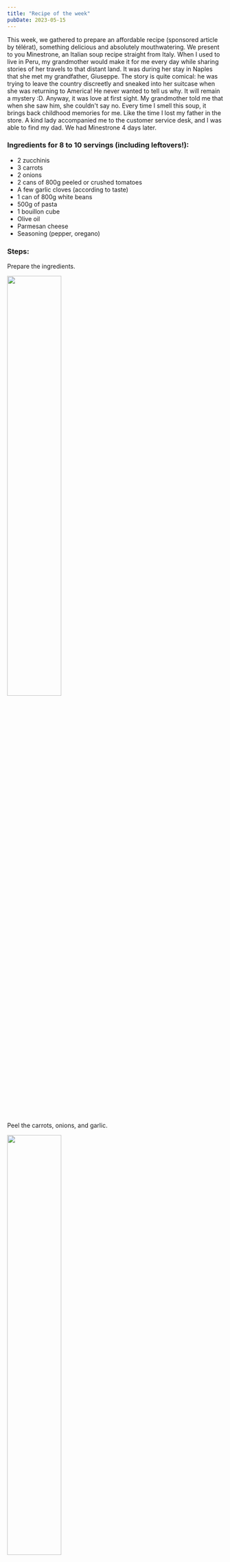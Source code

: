```yaml
---
title: "Recipe of the week"
pubDate: 2023-05-15
---
```




This week, we gathered to prepare an affordable recipe (sponsored article by télérat), something delicious and absolutely mouthwatering. We present to you Minestrone, an Italian soup recipe straight from Italy. When I used to live in Peru, my grandmother would make it for me every day while sharing stories of her travels to that distant land. It was during her stay in Naples that she met my grandfather, Giuseppe. The story is quite comical: he was trying to leave the country discreetly and sneaked into her suitcase when she was returning to America! He never wanted to tell us why. It will remain a mystery :D. Anyway, it was love at first sight. My grandmother told me that when she saw him, she couldn't say no. Every time I smell this soup, it brings back childhood memories for me. Like the time I lost my father in the store. A kind lady accompanied me to the customer service desk, and I was able to find my dad. We had Minestrone 4 days later.

### Ingredients for 8 to 10 servings (including leftovers!):

- 2 zucchinis  
- 3 carrots  
- 2 onions  
- 2 cans of 800g peeled or crushed tomatoes  
- A few garlic cloves (according to taste)  
- 1 can of 800g white beans  
- 500g of pasta  
- 1 bouillon cube  
- Olive oil  
- Parmesan cheese  
- Seasoning (pepper, oregano)

### Steps:

Prepare the ingredients.

<img src={recette1} width="50%" height="auto"/>

Peel the carrots, onions, and garlic.

<img src={recette2} width="50%" height="auto"/>

Dice the onions (several techniques can be found on the internet)

<img src={recette3} width="50%" height="auto"/>

Put the onions in hot olive oil.

<img src={recette4} width="50%" height="auto"/>

Cut the garlic in small pieces

<img src={recette5} width="50%" height="auto"/>

(The people in the photo preferred to remain anonymous).

<img src={recette6} width="50%" height="auto"/>

Put the rest of the vegetables, and canned tomatoes in the pot. Fill the pot with water. Let simmer for a while (for as long as you want)

<img src={recette7} width="50%" height="auto"/>

Do the dishes while waiting (yes, it's important).

<img src={recette8} width="50%" height="auto"/>

Add the pasta, and let it cook according to the time on the package (or taste it regularly like we all do)

<img src={recette10} width="50%" height="auto"/>

When the pasta is cooked, add the white beans, and let it simmer for a few minutes.

<img src={recette14} width="50%" height="auto"/>

Season to taste, and serve with parmesan cheese.

<img src={recette15} width="50%" height="auto"/>

We were able to make three batches with these ingredients, and a fourth time by adding a lot of water, cream, and bouillon to the remaining soup. So, with approximately €15 worth of ingredients from Franprix (yes, you heard it right), it comes out to about €1.50 per portion!

No need to sell an arm to go to the Wan or play Russian roulette at the canteen (sometimes it's good, but still...). We hope you enjoy it. We certainly had a great time with this soup. ;)

<img src={gif} width="50%" height="auto"/>